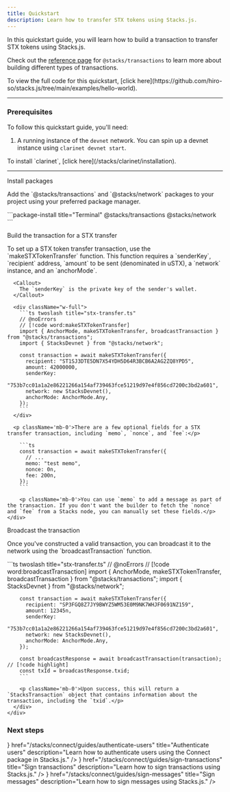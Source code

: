 ```yaml
---
title: Quickstart
description: Learn how to transfer STX tokens using Stacks.js.
---
```



In this quickstart guide, you will learn how to build a transaction to transfer STX tokens using Stacks.js.

Check out the [reference page](/stacks/stacks.js/packages/transactions) for `@stacks/transactions` to learn more about building different types of transactions.

<Callout>
  To view the full code for this quickstart, [click here](https://github.com/hiro-so/stacks.js/tree/main/examples/hello-world).
</Callout>

---

### Prerequisites

To follow this quickstart guide, you'll need: 

1. A running instance of the `devnet` network. You can spin up a devnet instance using `clarinet devnet start`.

<Callout>
  To install `clarinet`, [click here](/stacks/clarinet/installation).
</Callout>

---

<div className='steps space-y-12'>
  <Step>
    <div className="flex flex-col space-y-3">
      <div className="w-full">
        <p className='text-lg font-bold m-0 dark:text-primary-foreground'>Install packages</p>
        <p className='mb-0'>Add the `@stacks/transactions` and `@stacks/network` packages to your project using your preferred package manager.</p>
      </div>
      <div className="w-full">
        ```package-install title="Terminal"
        @stacks/transactions @stacks/network
        ```
      </div>
    </div>
  </Step>

  <Step>
    <div className="flex flex-col space-y-3">
      <div className="w-full">
        <p className='text-lg font-bold m-0 dark:text-primary-foreground'>Build the transaction for a STX transfer</p>
        <p>To set up a STX token transfer transaction, use the `makeSTXTokenTransfer` function. This function requires a `senderKey`, `recipient` address, `amount` to be sent (denominated in uSTX), a `network` instance, and an `anchorMode`.</p>
      </div>

      <Callout>
        The `senderKey` is the private key of the sender's wallet.
      </Callout>

      <div className="w-full">
        ```ts twoslash title="stx-transfer.ts"
        // @noErrors
        // [!code word:makeSTXTokenTransfer]
        import { AnchorMode, makeSTXTokenTransfer, broadcastTransaction } from "@stacks/transactions";
        import { StacksDevnet } from "@stacks/network";

        const transaction = await makeSTXTokenTransfer({
          recipient: "ST1SJ3DTE5DN7X54YDH5D64R3BCB6A2AG2ZQ8YPD5",
          amount: 42000000,
          senderKey:
            "753b7cc01a1a2e86221266a154af739463fce51219d97e4f856cd7200c3bd2a601",
          network: new StacksDevnet(),
          anchorMode: AnchorMode.Any,
        });
        ```
      </div>
      
      <p className='mb-0'>There are a few optional fields for a STX transfer transaction, including `memo`, `nonce`, and `fee`:</p>
      
        ```ts
        const transaction = await makeSTXTokenTransfer({
          // ...
          memo: "test memo",
          nonce: 0n,
          fee: 200n,
        });
        ```

        <p className='mb-0'>You can use `memo` to add a message as part of the transaction. If you don't want the builder to fetch the `nonce` and `fee` from a Stacks node, you can manually set these fields.</p>
    </div>
  </Step>

  <Step>
    <div className="flex flex-col space-y-3">
      <div className="w-full">
        <p className='text-lg font-bold m-0 dark:text-primary-foreground'>Broadcast the transaction</p>
        <p className='mb-0'>Once you've constructed a valid transaction, you can broadcast it to the network using the `broadcastTransaction` function.</p>
      </div>
      <div className="w-full">
        ```ts twoslash title="stx-transfer.ts"
        // @noErrors
        // [!code word:broadcastTransaction]
        import { AnchorMode, makeSTXTokenTransfer, broadcastTransaction } from "@stacks/transactions";
        import { StacksDevnet } from "@stacks/network";

        const transaction = await makeSTXTokenTransfer({
          recipient: "SP3FGQ8Z7JY9BWYZ5WM53E0M9NK7WHJF0691NZ159",
          amount: 12345n,
          senderKey:
            "753b7cc01a1a2e86221266a154af739463fce51219d97e4f856cd7200c3bd2a601",
          network: new StacksDevnet(),
          anchorMode: AnchorMode.Any,
        });

        const broadcastResponse = await broadcastTransaction(transaction); // [!code highlight]
        const txId = broadcastResponse.txid;
        ```

        <p className='mb-0'>Upon success, this will return a `StacksTransaction` object that contains information about the transaction, including the `txid`.</p>
      </div>
    </div>
  </Step>
</div>

### Next steps

<Cards className='sm:grid-cols-1'>
  <SmallCard
    icon={<Code className='transition-colors duration-500 ease-in-out group-hover:text-primary' />}
    href="/stacks/connect/guides/authenticate-users"
    title="Authenticate users"
    description="Learn how to authenticate users using the Connect package in Stacks.js."
  />
  <SmallCard
    icon={<Terminal className='transition-colors duration-500 ease-in-out group-hover:text-primary' />}
    href="/stacks/connect/guides/sign-transactions"
    title="Sign transactions"
    description="Learn how to sign transactions using Stacks.js."
  />
  <SmallCard
    icon={<Terminal className='transition-colors duration-500 ease-in-out group-hover:text-primary' />}
    href="/stacks/connect/guides/sign-messages"
    title="Sign messages"
    description="Learn how to sign messages using Stacks.js."
  />
</Cards>

